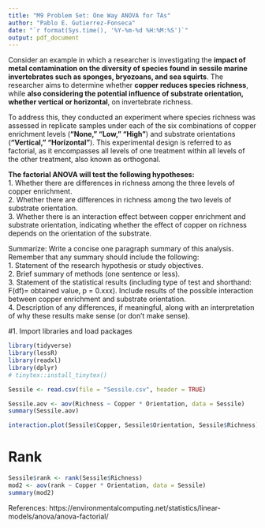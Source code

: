 ```yaml
---
title: "M9 Problem Set: One Way ANOVA for TAs"
author: "Pablo E. Gutierrez-Fonseca"
date: "`r format(Sys.time(), '%Y-%m-%d %H:%M:%S')`"
output: pdf_document
---
```


Consider an example in which a researcher is investigating the **impact of metal contamination on the diversity of species found in sessile marine invertebrates such as sponges, bryozoans, and sea squirts**. The researcher aims to determine whether **copper reduces species richness**, while **also considering the potential influence of substrate orientation, whether vertical or horizontal**, on invertebrate richness.  

To address this, they conducted an experiment where species richness was assessed in replicate samples under each of the six combinations of copper enrichment levels (**"None," "Low," "High"**) and substrate orientations (**"Vertical," "Horizontal"**). This experimental design is referred to as factorial, as it encompasses all levels of one treatment within all levels of the other treatment, also known as orthogonal.  

**The factorial ANOVA will test the following hypotheses:**  
1. Whether there are differences in richness among the three levels of copper enrichment.  
2.  Whether there are differences in richness among the two levels of substrate orientation.  
3. Whether there is an interaction effect between copper enrichment and substrate orientation, indicating whether the effect of copper on richness depends on the orientation of the substrate.  

Summarize:  Write a concise one paragraph summary of this analysis. Remember that any summary should include the following:  
1. Statement of the research hypothesis or study objectives.  
2. Brief summary of methods (one sentence or less).  
3. Statement of the statistical results (including type of test and shorthand: F(df)= obtained value, p = 0.xxx). Include results of the possible interaction between copper enrichment and substrate orientation.  
4. Description of any differences, if meaningful, along with an interpretation of why these results make sense (or don't make sense).

#1. Import libraries and load packages
```r
library(tidyverse)
library(lessR)
library(readxl)
library(dplyr)
# tinytex::install_tinytex()
```


```r
Sessile <- read.csv(file = "Sessile.csv", header = TRUE)
```


```r
Sessile.aov <- aov(Richness ~ Copper * Orientation, data = Sessile)
summary(Sessile.aov)
```


```r
interaction.plot(Sessile$Copper, Sessile$Orientation, Sessile$Richness)
```

# Rank
```r
Sessile$rank <- rank(Sessile$Richness)
mod2 <- aov(rank ~ Copper * Orientation, data = Sessile)
summary(mod2)
```



References:
https://environmentalcomputing.net/statistics/linear-models/anova/anova-factorial/
